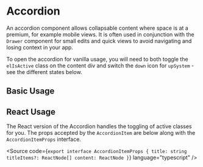 
<Meta of={AccordionStories} />

# Accordion

An accordion component allows collapsable content where space is at a premium, for example mobile views. It is often used in conjunction with the `Drawer` component for small edits and quick views to avoid navigating and losing context in your app.

To open the accordion for vanilla usage, you will need to both toggle the `elIsActive` class on the content div and switch the `down` icon for `upSystem` - see the different states below.

## Basic Usage

<Canvas of={AccordionStories.BasicUsage} />

<RenderHtmlMarkup of={AccordionStories.BasicUsage} />

## React Usage

<Controls />

The React version of the Accordion handles the toggling of active classes for you. The props accepted by the `AccordionItem` are below along with the `AccordionItemProps` interface.

<Source
  code={`
export interface AccordionItemProps {
  title: string
  titleItems?: ReactNode[]
  content: ReactNode
}
`}
  language="typescript"
/>

<Canvas of={AccordionStories.ReactUsage} />
